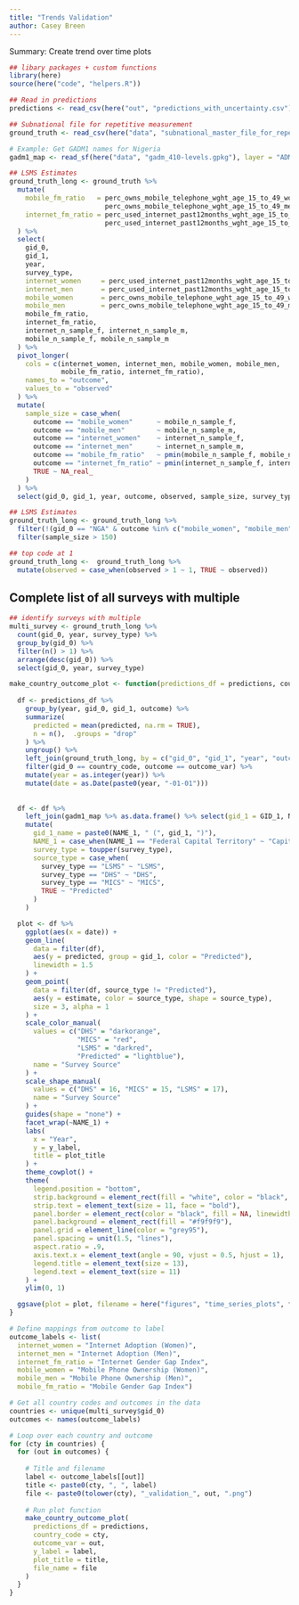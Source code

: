 ```yaml
---
title: "Trends Validation"
author: Casey Breen
---
```


Summary: Create trend over time plots 


```r
## libary packages + custom functions 
library(here)
source(here("code", "helpers.R"))
```

```r
## Read in predictions 
predictions <- read_csv(here("out", "predictions_with_uncertainty.csv"))

## Subnational file for repetitive measurement  
ground_truth <- read_csv(here("data", "subnational_master_file_for_repetitive_measurement.csv"))

# Example: Get GADM1 names for Nigeria
gadm1_map <- read_sf(here("data", "gadm_410-levels.gpkg"), layer = "ADM_1")
```


```r
## LSMS Estimates 
ground_truth_long <- ground_truth %>%
  mutate(
    mobile_fm_ratio   = perc_owns_mobile_telephone_wght_age_15_to_49_wom /
                        perc_owns_mobile_telephone_wght_age_15_to_49_men,
    internet_fm_ratio = perc_used_internet_past12months_wght_age_15_to_49_wom /
                        perc_used_internet_past12months_wght_age_15_to_49_men
  ) %>%
  select(
    gid_0, 
    gid_1,
    year,
    survey_type,
    internet_women     = perc_used_internet_past12months_wght_age_15_to_49_wom,
    internet_men       = perc_used_internet_past12months_wght_age_15_to_49_men,
    mobile_women       = perc_owns_mobile_telephone_wght_age_15_to_49_wom,
    mobile_men         = perc_owns_mobile_telephone_wght_age_15_to_49_men,
    mobile_fm_ratio,
    internet_fm_ratio,
    internet_n_sample_f, internet_n_sample_m,
    mobile_n_sample_f, mobile_n_sample_m
  ) %>%
  pivot_longer(
    cols = c(internet_women, internet_men, mobile_women, mobile_men,
             mobile_fm_ratio, internet_fm_ratio),
    names_to = "outcome",
    values_to = "observed"
  ) %>%
  mutate(
    sample_size = case_when(
      outcome == "mobile_women"      ~ mobile_n_sample_f,
      outcome == "mobile_men"        ~ mobile_n_sample_m,
      outcome == "internet_women"    ~ internet_n_sample_f,
      outcome == "internet_men"      ~ internet_n_sample_m,
      outcome == "mobile_fm_ratio"   ~ pmin(mobile_n_sample_f, mobile_n_sample_m),
      outcome == "internet_fm_ratio" ~ pmin(internet_n_sample_f, internet_n_sample_m),
      TRUE ~ NA_real_
    )
  ) %>% 
  select(gid_0, gid_1, year, outcome, observed, sample_size, survey_type)

## LSMS Estimates 
ground_truth_long <- ground_truth_long %>% 
  filter(!(gid_0 == "NGA" & outcome %in% c("mobile_women", "mobile_men", "mobile_fm_ratio"))) %>% 
  filter(sample_size > 150)

## top code at 1 
ground_truth_long <-  ground_truth_long %>%
  mutate(observed = case_when(observed > 1 ~ 1, TRUE ~ observed))
```

## Complete list of all surveys with multiple 

```r
## identify surveys with multiple 
multi_survey <- ground_truth_long %>% 
  count(gid_0, year, survey_type) %>% 
  group_by(gid_0) %>% 
  filter(n() > 1) %>% 
  arrange(desc(gid_0)) %>% 
  select(gid_0, year, survey_type)
```


```r
make_country_outcome_plot <- function(predictions_df = predictions, country_code, outcome_var, y_label, plot_title, file_name) {
  
  df <- predictions_df %>%
    group_by(year, gid_0, gid_1, outcome) %>% 
    summarize(
      predicted = mean(predicted, na.rm = TRUE),
      n = n(),  .groups = "drop"
    ) %>% 
    ungroup() %>% 
    left_join(ground_truth_long, by = c("gid_0", "gid_1", "year", "outcome")) %>%
    filter(gid_0 == country_code, outcome == outcome_var) %>%
    mutate(year = as.integer(year)) %>% 
    mutate(date = as.Date(paste0(year, "-01-01")))
  
  
  df <- df %>%
    left_join(gadm1_map %>% as.data.frame() %>% select(gid_1 = GID_1, NAME_1)) %>%
    mutate(
      gid_1_name = paste0(NAME_1, " (", gid_1, ")"),
      NAME_1 = case_when(NAME_1 == "Federal Capital Territory" ~ "Capital Territory", TRUE ~ NAME_1),
      survey_type = toupper(survey_type),
      source_type = case_when(
        survey_type == "LSMS" ~ "LSMS",
        survey_type == "DHS" ~ "DHS",
        survey_type == "MICS" ~ "MICS",
        TRUE ~ "Predicted"
      )
    )

  plot <- df %>%
    ggplot(aes(x = date)) +
    geom_line(
      data = filter(df),
      aes(y = predicted, group = gid_1, color = "Predicted"),
      linewidth = 1.5
    ) +
    geom_point(
      data = filter(df, source_type != "Predicted"),
      aes(y = estimate, color = source_type, shape = source_type),
      size = 3, alpha = 1
    ) +
    scale_color_manual(
      values = c("DHS" = "darkorange",
                 "MICS" = "red", 
                 "LSMS" = "darkred",
                 "Predicted" = "lightblue"),
      name = "Survey Source"
    ) +
    scale_shape_manual(
      values = c("DHS" = 16, "MICS" = 15, "LSMS" = 17),
      name = "Survey Source"
    ) +
    guides(shape = "none") +
    facet_wrap(~NAME_1) +
    labs(
      x = "Year",
      y = y_label,
      title = plot_title
    ) +
    theme_cowplot() +
    theme(
      legend.position = "bottom",
      strip.background = element_rect(fill = "white", color = "black", linewidth = 0.8),
      strip.text = element_text(size = 11, face = "bold"),
      panel.border = element_rect(color = "black", fill = NA, linewidth = 0.5),
      panel.background = element_rect(fill = "#f9f9f9"),
      panel.grid = element_line(color = "grey95"),
      panel.spacing = unit(1.5, "lines"),
      aspect.ratio = .9,
      axis.text.x = element_text(angle = 90, vjust = 0.5, hjust = 1),
      legend.title = element_text(size = 13),
      legend.text = element_text(size = 11)
    ) +
    ylim(0, 1)

  ggsave(plot = plot, filename = here("figures", "time_series_plots", file_name), width = 12, height = 12)
}
```




```r
# Define mappings from outcome to label
outcome_labels <- list(
  internet_women = "Internet Adoption (Women)",
  internet_men = "Internet Adoption (Men)",
  internet_fm_ratio = "Internet Gender Gap Index",
  mobile_women = "Mobile Phone Ownership (Women)",
  mobile_men = "Mobile Phone Ownership (Men)",
  mobile_fm_ratio = "Mobile Gender Gap Index")

# Get all country codes and outcomes in the data
countries <- unique(multi_survey$gid_0)
outcomes <- names(outcome_labels)

# Loop over each country and outcome
for (cty in countries) {
  for (out in outcomes) {
    
    # Title and filename
    label <- outcome_labels[[out]]
    title <- paste0(cty, ", ", label)
    file <- paste0(tolower(cty), "_validation_", out, ".png")
    
    # Run plot function
    make_country_outcome_plot(
      predictions_df = predictions,
      country_code = cty,
      outcome_var = out,
      y_label = label,
      plot_title = title,
      file_name = file
    )
  }
}
```



